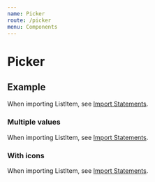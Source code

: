 ```yaml
---
name: Picker
route: /picker
menu: Components
---
```


# Picker

<limel-props name="limel-picker" />

## Example

When importing ListItem, see [Import Statements](/#import-statements).

<limel-example name="limel-example-picker" />

### Multiple values

When importing ListItem, see [Import Statements](/#import-statements).

<limel-example name="limel-example-picker-multiple" path="picker" />

### With icons

When importing ListItem, see [Import Statements](/#import-statements).

<limel-example name="limel-example-picker-icons" path="picker" />
